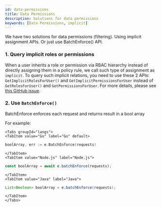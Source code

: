 ```yaml
---
id: data-permissions
title: Data Permissions
description: Solutions for data permissions
keywords: [Data Permissions, implicit]
---
```




We have two solutions for data permissions (filtering). Using implicit assignment APIs. Or just use BatchEnforce() API.

### 1. Query implicit roles or permissions

When a user inherits a role or permission via RBAC hierarchy instead of directly assigning them in a policy rule, we call such type of assignment as ``implicit``.
To query such implicit relations, you need to use these 2 APIs: ``GetImplicitRolesForUser()`` and ``GetImplicitPermissionsForUser`` instead of ``GetRolesForUser()`` and ``GetPermissionsForUser``. For more details, please see [this GitHub issue](https://github.com/casbin/casbin/issues/137).

### 2. Use `BatchEnforce()`

BatchEnforce enforces each request and returns result in a bool array

For example:

```mdx-code-block
<Tabs groupId="langs">
<TabItem value="Go" label="Go" default>
```

```go
boolArray, err := e.BatchEnforce(requests)
```

```mdx-code-block
</TabItem>
<TabItem value="Node.js" label="Node.js">
```

```typescript
const boolArray = await e.batchEnforce(requests);
```

```mdx-code-block
</TabItem>
<TabItem value="Java" label="Java">
```

```java
List<Boolean> boolArray = e.batchEnforce(requests);
```

```mdx-code-block
</TabItem>
</Tabs>
```
